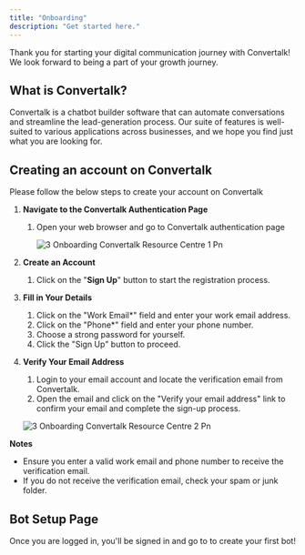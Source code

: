 ```yaml
---
title: "Onboarding"
description: "Get started here."
---
```


Thank you for starting your digital communication journey with  Convertalk\! We look forward to being a part of your growth journey.

## What is Convertalk?

Convertalk is a chatbot builder software that can automate conversations and streamline the lead-generation process. Our suite of features is well-suited to various applications across businesses, and we hope you find just what you are looking for.

## **Creating an account on Convertalk**

Please follow the below steps to create your account on  Convertalk

1. **Navigate to the Convertalk Authentication Page**
   1. Open your web browser and go to Convertalk authentication page

      ![3 Onboarding Convertalk Resource Centre 1 Pn](/images/how-botpenguin-works/onboarding/3.onboarding__Convertalk_resource_centre-1.png)
2. **Create an Account**
   1. Click on the "**Sign Up**" button to start the registration process.
3. **Fill in Your Details**
   1. Click on the "Work Email\*" field and enter your work email address.
   2. Click on the "Phone\*" field and enter your phone number.
   3. Choose a strong password for yourself.
   4. Click the "Sign Up" button to proceed.
4. **Verify Your Email Address**
   1. Login to your email account and locate the verification email from  Convertalk.
   2. Open the email and click on the "Verify your email address" link to confirm your email and complete the sign-up process.

   ![3 Onboarding Convertalk Resource Centre 2 Pn](/images/how-botpenguin-works/onboarding/3.onboarding__Convertalk_resource_centre-2.png)

**Notes**

- Ensure you enter a valid work email and phone number to receive the verification email.
- If you do not receive the verification email, check your spam or junk folder.

## **Bot Setup Page**

Once you are logged in, you'll be signed in and go to to create your first bot\!